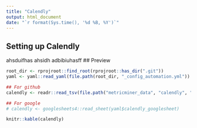 ```yaml
---
title: "Calendly"
output: html_document
date: "`r format(Sys.time(), '%d %B, %Y')`"
---
```


## Setting up Calendly

ahsduifhas
ahsidh
adbibiuhasff
## Preview

```r
root_dir <- rprojroot::find_root(rprojroot::has_dir(".git"))
yaml <- yaml::read_yaml(file.path(root_dir, "_config_automation.yml"))

## For github
calendly <- readr::read_tsv(file.path("metricminer_data", "calendly", "calendly.tsv"))

## For google 
# calendly <- googlesheets4::read_sheet(yaml$calendly_googlesheet)
```

```r
knitr::kable(calendly)
```
